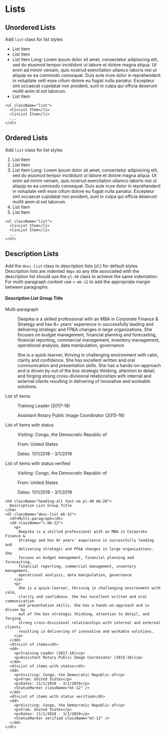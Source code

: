 
# Lists

## Unordered Lists

Add `list` class for list styles

<ul className="list pb-20">
  <li>List Item</li>
  <li>List Item</li>
  <li>
    List Item Long: Lorem ipsum dolor sit amet, consectetur adipisicing elit,
    sed do eiusmod tempor incididunt ut labore et dolore magna aliqua. Ut enim
    ad minim veniam, quis nostrud exercitation ullamco laboris nisi ut aliquip
    ex ea commodo consequat. Duis aute irure dolor in reprehenderit in voluptate
    velit esse cillum dolore eu fugiat nulla pariatur. Excepteur sint occaecat
    cupidatat non proident, sunt in culpa qui officia deserunt mollit anim id
    est laborum.
  </li>
  <li>List Item</li>
</ul>

```tsx
<ul className="list">
  <li>List Item</li>
  <li>List Item</li>
  ...
</ul>
```

## Ordered Lists

Add `list` class for list styles

<ol className="list pb-20">
  <li>List Item</li>
  <li>List Item</li>
  <li>
    List Item Long: Lorem ipsum dolor sit amet, consectetur adipisicing elit,
    sed do eiusmod tempor incididunt ut labore et dolore magna aliqua. Ut enim
    ad minim veniam, quis nostrud exercitation ullamco laboris nisi ut aliquip
    ex ea commodo consequat. Duis aute irure dolor in reprehenderit in voluptate
    velit esse cillum dolore eu fugiat nulla pariatur. Excepteur sint occaecat
    cupidatat non proident, sunt in culpa qui officia deserunt mollit anim id
    est laborum.
  </li>
  <li>List Item</li>
  <li>List Item</li>
</ol>

```tsx
<ol className="list">
  <li>List Item</li>
  <li>List Item</li>
  ...
</ol>
```

## Description Lists

Add the `desc-list` class to description lists (`dl`) for default styles. Description lists are indented `40px` so any title associated with the description list should use the `pl-40` class to achieve the same indentation. For multi-paragraph content use `c-mb-12` to add the appropriate margin between paragraphs.

<div>
  <h4 className="heading-alt text-sm pl-40 mb-20">
    Description List Group Title
  </h4>
  <dl className="desc-list mb-32">
    <dt>Multi-paragraph</dt>
    <dd className="c-mb-12">
      <p>
        Deepika is a skilled professional with an MBA in Corporate Finance &
        Strategy and has 8+ years’ experience in successfully leading and
        delivering strategic and FP&A changes in large organizations. She
        focuses on budget management, financial planning and forecasting,
        financial reporting, commercial management, inventory management,
        operational analysis, data manipulation, governance
      </p>
      <p>
        She is a quick-learner, thriving in challenging environment with calm,
        clarity and confidence. She has excellent written and oral communication
        and presentation skills. She has a hands-on-approach and is driven by
        out of the box strategic thinking, attention to detail, and forging
        strong cross-divisional relationships with internal and external clients
        resulting in delivering of innovative and workable solutions.
      </p>
    </dd>
    <dt>List of items</dt>
    <dd>
      <p>Training Leader (2017-18)</p>
      <p>Assistant Rotary Public Image Coordinator (2015-16)</p>
    </dd>
    <dt>List of items with status</dt>
    <dd>
      <p>Visiting: Congo, the Democratic Republic of</p>
      <p>From: United States</p>
      <p>Dates: 11/1/2018 - 3/1/2019</p>
      <StatusMarker className="mt-12" />
    </dd>
    <dt>List of items with status verified</dt>
    <dd>
      <p>Visiting: Congo, the Democratic Republic of</p>
      <p>From: United States</p>
      <p>Dates: 11/1/2018 - 3/1/2019</p>
      <StatusMarker verified className="mt-12" />
    </dd>
  </dl>
</div>

```tsx
<h4 className="heading-alt text-sm pl-40 mb-20">
  Description List Group Title
</h4>
<dl className="desc-list mb-32">
  <dt>Multi-paragraph</dt>
  <dd className="c-mb-12">
    <p>
      Deepika is a skilled professional with an MBA in Corporate Finance &
      Strategy and has 8+ years’ experience in successfully leading and
      delivering strategic and FP&A changes in large organizations. She
      focuses on budget management, financial planning and forecasting,
      financial reporting, commercial management, inventory management,
      operational analysis, data manipulation, governance
    </p>
    <p>
      She is a quick-learner, thriving in challenging environment with calm,
      clarity and confidence. She has excellent written and oral communication
      and presentation skills. She has a hands-on-approach and is driven by
      out of the box strategic thinking, attention to detail, and forging
      strong cross-divisional relationships with internal and external clients
      resulting in delivering of innovative and workable solutions.
    </p>
  </dd>
  <dt>List of items</dt>
  <dd>
    <p>Training Leader (2017-18)</p>
    <p>Assistant Rotary Public Image Coordinator (2015-16)</p>
  </dd>
  <dt>List of items with status</dt>
  <dd>
    <p>Visiting: Congo, the Democratic Republic of</p>
    <p>From: United States</p>
    <p>Dates: 11/1/2018 - 3/1/2019</p>
    <StatusMarker className="mt-12" />
  </dd>
  <dt>List of items with status verified</dt>
  <dd>
    <p>Visiting: Congo, the Democratic Republic of</p>
    <p>From: United States</p>
    <p>Dates: 11/1/2018 - 3/1/2019</p>
    <StatusMarker verified className="mt-12" />
  </dd>
</dl>
```
